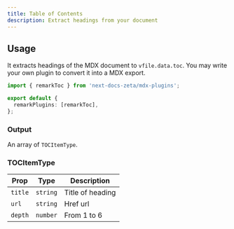 ```yaml
---
title: Table of Contents
description: Extract headings from your document
---
```


## Usage

It extracts headings of the MDX document to `vfile.data.toc`. You may write your
own plugin to convert it into a MDX export.

```ts
import { remarkToc } from 'next-docs-zeta/mdx-plugins';

export default {
  remarkPlugins: [remarkToc],
};
```

### Output

An array of `TOCItemType`.

### TOCItemType

| Prop    | Type     | Description      |
| ------- | -------- | ---------------- |
| `title` | `string` | Title of heading |
| `url`   | `string` | Href url         |
| `depth` | `number` | From 1 to 6      |
